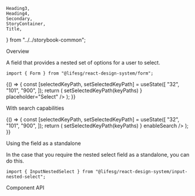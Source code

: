     Heading3,
    Heading4,
    Secondary,
    StoryContainer,
    Title,
} from "../../storybook-common";

<Meta title="Form/NestedSelect" component={Form.NestedSelect} />

<Title>Form.NestedSelect</Title>

<Secondary>Overview</Secondary>

A field that provides a nested set of options for a user to select.

```tsx
import { Form } from "@lifesg/react-design-system/form";
```

<Canvas>
    <Story name="NestedSelect">
        {() => {
            const [selectedKeyPath, setSelectedKeyPath] = useState([
                "32",
                "101",
                "900",
            ]);
            return (
                <StoryContainer>
                    <Container>
                        <Form.NestedSelect
                            label="This is the nested selected field"
                            options={options}
                            selectedKeyPath={selectedKeyPath}
                            onSelectOption={(keyPaths, value) =>
                                setSelectedKeyPath(keyPaths)
                            }
                            placeholder="Select"
                        />
                    </Container>
                </StoryContainer>
            );
        }}
    </Story>
</Canvas>

<Heading3>With search capabilities</Heading3>

<Canvas>
    <Story name="With search">
        {() => {
            const [selectedKeyPath, setSelectedKeyPath] = useState([
                "32",
                "101",
                "900",
            ]);
            return (
                <StoryContainer>
                    <Container>
                        <Form.NestedSelect
                            label="This has searchable options"
                            options={options}
                            selectedKeyPath={selectedKeyPath}
                            onSelectOption={(keyPaths, value) =>
                                setSelectedKeyPath(keyPaths)
                            }
                            enableSearch
                        />
                    </Container>
                </StoryContainer>
            );
        }}
    </Story>
</Canvas>

<Heading3>Using the field as a standalone</Heading3>

In the case that you require the nested select field as a standalone, you can do this.

```tsx
import { InputNestedSelect } from "@lifesg/react-design-system/input-nested-select";
```

<Preview>
    <Story name="Standalone usage">
        <StoryContainer>
            <Container>
                <InputNestedSelect
                    options={options}
                    placeholder="Select"
                    optionTruncationType="middle"
                />
            </Container>
        </StoryContainer>
    </Story>
</Preview>

<Secondary>Component API</Secondary>

<PropsTable />
